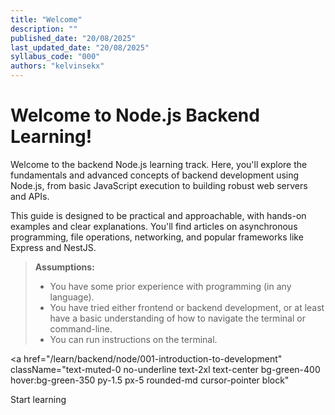 ```yaml
---
title: "Welcome"
description: ""
published_date: "20/08/2025"
last_updated_date: "20/08/2025"
syllabus_code: "000"
authors: "kelvinsekx"
---
```


# Welcome to Node.js Backend Learning!

Welcome to the backend Node.js learning track. Here, you'll explore the fundamentals and advanced concepts of backend development using Node.js, from basic JavaScript execution to building robust web servers and APIs.

This guide is designed to be practical and approachable, with hands-on examples and clear explanations. You'll find articles on asynchronous programming, file operations, networking, and popular frameworks like Express and NestJS.

> **Assumptions:**
>
> - You have some prior experience with programming (in any language).
> - You have tried either frontend or backend development, or at least have a basic understanding of how to navigate the terminal or command-line.
> - You can run instructions on the terminal.

<a
  href="/learn/backend/node/001-introduction-to-development"
  className="text-muted-0 no-underline text-2xl text-center bg-green-400 hover:bg-green-350 py-1.5 px-5 rounded-md cursor-pointer block"
>
  Start learning
</a>
